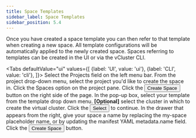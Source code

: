 ```yaml
---
title: Space Templates
sidebar_label: Space Templates
sidebar_position: 5.4
---
```





Once you have created a space template you can then refer to that template when
creating a new space. All template configurations will be automatically applied to the
newly created space. Spaces referring to templates can be created in the UI
or via the vCluster CLI.

<Tabs
    defaultValue="ui"
    values={[
        {label: 'UI', value: 'ui'},
        {label: 'CLI', value: 'cli'},
    ]}>
    <TabItem value="ui">
        <Flow id="use-space-template-ui">
            <Step>
                Select the <NavStep>Projects</NavStep> field on the left menu bar.
            </Step>
            <Step>
                From the project drop-down menu, select the project you'd like to create the
                space in.
            </Step>
            <Step>
                Click the <NavStep>Spaces</NavStep> option on the project pane.
            </Step>
            <Step>
                Click the <Button>Create Space</Button> button on the right side of
                the page.
            </Step>
            <Step>
                In the pop-up box, select your template from the template drop down menu.
            </Step>
            <Step>
                <b>[Optional]</b> select the cluster in which to create the virtual cluster.
            </Step>
            <Step>
                Click the <Button>Select</Button> to continue.
            </Step>
            <Step>
                In the drawer that appears from the right, give your space a name by
                replacing the <Label>my-space</Label> placeholder name, or by updating the
                manifest YAML <Label>metadata.name</Label> field.
            </Step>
            <Step>
                Click the <Button>Create Space</Button> button.
            </Step>
        </Flow>
    </TabItem>
    <TabItem value="cli">
        <PartialSpaceTemplateInstantiateCLI/>
    </TabItem>
</Tabs>
